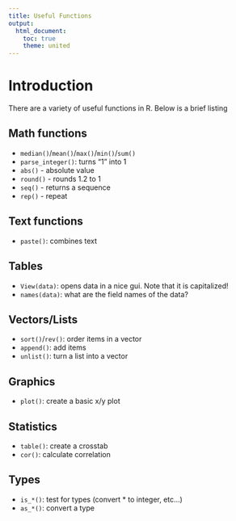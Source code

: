 ```yaml
---
title: Useful Functions
output: 
  html_document:
    toc: true
    theme: united
---
```


# Introduction

There are a variety of useful functions in R. Below is a brief listing

## Math functions

- `median()`/`mean()`/`max()`/`min()`/`sum()`
- `parse_integer()`: turns "1" into 1
- `abs()` - absolute value
- `round()` - rounds 1.2 to 1
- `seq()` - returns a sequence
- `rep()` - repeat

## Text functions

- `paste()`: combines text

## Tables

- `View(data)`: opens data in a nice gui. Note that it is capitalized!
- `names(data)`: what are the field names of the data?

## Vectors/Lists

- `sort()`/`rev()`: order items in a vector 
- `append()`: add items
- `unlist()`: turn a list into a vector

## Graphics

- `plot()`: create a basic x/y plot

## Statistics

- `table()`: create a crosstab
- `cor()`: calculate correlation

## Types

- `is_*()`: test for types (convert * to integer, etc...)
- `as_*()`: convert a type